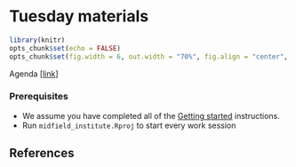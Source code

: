 # Tuesday materials {#day-2} 

<!-- This file is included in the book only if it is listed in the _bookdown.yml file. -->

```r
library(knitr)
opts_chunk$set(echo = FALSE)
opts_chunk$set(fig.width = 6, out.width = "70%", fig.align = "center", fig.asp = 0.618, comment = "#>")
```

Agenda [[link](#day2agenda)]

### Prerequisites {} 

- We assume you have completed all of the [Getting started](#getting-started) instructions. 
- Run `midfield_institute.Rproj` to start every work session 



## References {-}

<div id="refs"></div>
